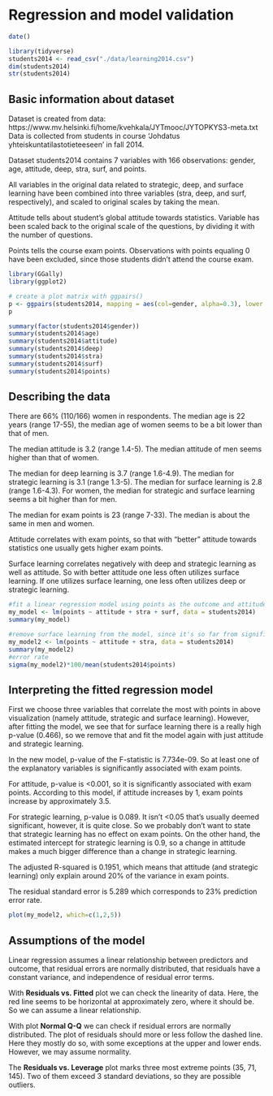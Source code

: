 # Regression and model validation

```r
date()
```

```r
library(tidyverse)
students2014 <- read_csv("./data/learning2014.csv")
dim(students2014)
str(students2014)
```
## Basic information about dataset 
Dataset is created from data: https://www.mv.helsinki.fi/home/kvehkala/JYTmooc/JYTOPKYS3-meta.txt  
Data is collected from students in course 'Johdatus yhteiskuntatilastotieteeseen' in fall 2014. 

Dataset students2014 contains 7 variables with 166 observations: gender, age, attitude, deep, stra, surf, and points.

All variables in the original data related to strategic, deep, and surface learning have been combined into three variables (stra, deep, and surf, respectively), and scaled to original scales by taking the mean.

Attitude tells about student's global attitude towards statistics. Variable has been scaled back to the original scale of the questions, by dividing it with the number of questions.

Points tells the course exam points. Observations with points equaling 0 have been excluded, since those students didn't attend the course exam. 

```r
library(GGally)
library(ggplot2)

# create a plot matrix with ggpairs()
p <- ggpairs(students2014, mapping = aes(col=gender, alpha=0.3), lower = list(combo = wrap("facethist", bins = 20)))
p

summary(factor(students2014$gender))
summary(students2014$age)
summary(students2014$attitude)
summary(students2014$deep)
summary(students2014$stra)
summary(students2014$surf)
summary(students2014$points)
```

## Describing the data
There are 66% (110/166) women in respondents.
The median age is 22 years (range 17-55), the median age of women seems to be a bit lower than that of men.

The median attitude is 3.2 (range 1.4-5). The median attitude of men seems higher than that of women.

The median for deep learning is 3.7 (range 1.6-4.9).
The median for strategic learning is 3.1 (range 1.3-5).
The median for surface learning is 2.8 (range 1.6-4.3).
For women, the median for strategic and surface learning seems a bit higher than for men. 

The median for exam points is 23 (range 7-33). The median is about the same in men and women. 

Attitude correlates with exam points, so that with "better" attitude towards statistics one usually gets higher exam points.

Surface learning correlates negatively with deep and strategic learning as well as attitude. So with better attitude one less often utilizes surface learning. If one utilizes surface learning, one less often utilizes deep or strategic learning. 

```r
#fit a linear regression model using points as the outcome and attitude, strategig and surface learning as explanatory variables
my_model <- lm(points ~ attitude + stra + surf, data = students2014)
summary(my_model)

#remove surface learning from the model, since it's so far from significant
my_model2 <- lm(points ~ attitude + stra, data = students2014)
summary(my_model2)
#error rate
sigma(my_model2)*100/mean(students2014$points)
```

## Interpreting the fitted regression model
First we choose three variables that correlate the most with points in above visualization (namely attitude, strategic and surface learning). However, after fitting the model, we see that for surface learning there is a really high p-value (0.466), so we remove that and fit the model again with just attitude and strategic learning. 

In the new model, p-value of the F-statistic is 7.734e-09. So at least one of the explanatory variables is significantly associated with exam points.

For attitude, p-value is <0.001, so it is significantly associated with exam points. According to this model, if attitude increases by 1, exam points increase by approximately 3.5. 

For strategic learning, p-value is 0.089. It isn't <0.05 that's usually deemed significant, however, it is quite close. So we probably don't want to state that strategic learning has no effect on exam points. On the other hand, the estimated intercept for strategic learning is 0.9, so a change in attitude makes a much bigger difference than a change in strategic learning. 

The adjusted R-squared is 0.1951, which means that attitude (and strategic learning) only explain around 20% of the variance in exam points. 

The residual standard error is 5.289 which corresponds to 23% prediction error rate. 

```r
plot(my_model2, which=c(1,2,5))
```

## Assumptions of the model
Linear regression assumes a linear relationship between predictors and outcome, that residual errors are normally distributed, that residuals have a constant variance, and independence of residual error terms. 

With **Residuals vs. Fitted** plot we can check the linearity of data. Here, the red line seems to be horizontal at approximately zero, where it should be. So we can assume a linear relationship. 

With plot **Normal Q-Q** we can check if residual errors are normally distributed. The plot of residuals should more or less follow the dashed line. Here they mostly do so, with some exceptions at the upper and lower ends. However, we may assume normality.

The **Residuals vs. Leverage** plot marks three most extreme points (35, 71, 145). Two of them exceed 3 standard deviations, so they are possible outliers.